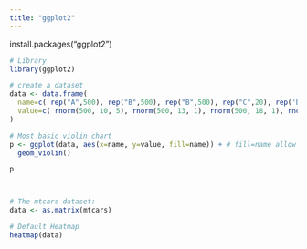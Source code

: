 ```yaml
---
title: "ggplot2"
---
```

install.packages("ggplot2")

```r
# Library
library(ggplot2)

# create a dataset
data <- data.frame(
  name=c( rep("A",500), rep("B",500), rep("B",500), rep("C",20), rep('D', 100)  ),
  value=c( rnorm(500, 10, 5), rnorm(500, 13, 1), rnorm(500, 18, 1), rnorm(20, 25, 4), rnorm(100, 12, 1) )
)

# Most basic violin chart
p <- ggplot(data, aes(x=name, y=value, fill=name)) + # fill=name allow to automatically dedicate a color for each group
  geom_violin()

p



# The mtcars dataset:
data <- as.matrix(mtcars)

# Default Heatmap
heatmap(data)




```